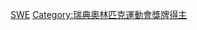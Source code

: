{{Commonscat|Olympic bronze medalists for Sweden}}

[[Category:奥林匹克运动会铜牌得主|SWE]]
[[Category:瑞典奧林匹克運動會獎牌得主|Category:瑞典奧林匹克運動會獎牌得主]]